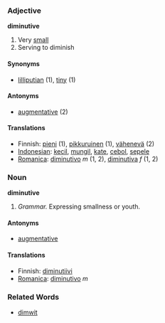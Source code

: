 === Adjective ===
'''diminutive'''
#Very [[small]]
#Serving to diminish

====Synonyms====
*[[lilliputian]] (1), [[tiny]] (1)

====Antonyms====
*[[augmentative]] (2)

==== Translations ====
*Finnish: [[pieni]] (1), [[pikkuruinen]] (1), [[vähenevä]] (2)
*[[Indonesian]]: [[kecil]], [[mungil]], [[kate]], [[cebol]], [[sepele]]
*[[Romanica]]: [[diminutivo]] ''m'' (1, 2), [[diminutiva]] ''f'' (1, 2)

===Noun===
'''diminutive'''
#''Grammar.'' Expressing smallness or youth.

====Antonyms====
*[[augmentative]]

==== Translations ====
*Finnish: [[diminutiivi]]
*[[Romanica]]: [[diminutivo]] ''m''

=== Related Words ===
*[[dimwit]]